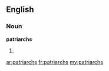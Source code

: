 ==English==

===Noun===
'''patriarchs'''

# {{plural of|[[patriarch]]}}

[[ar:patriarchs]]
[[fr:patriarchs]]
[[my:patriarchs]]